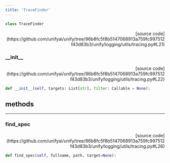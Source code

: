 ```yaml
---
title: 'TraceFinder'
---
```


```python
class TraceFinder
```

<p align="right">[source code](https://github.com/unifyai/unify/tree/96b8fc5f8b5147068913a759fc997512f43d83b3/unify/logging/utils/tracing.py#L21)</p>



### \_\_init\_\_

<p align="right">[source code](https://github.com/unifyai/unify/tree/96b8fc5f8b5147068913a759fc997512f43d83b3/unify/logging/utils/tracing.py#L22)</p>

```python
def __init__(self, targets: List[str], filter: Callable = None):
```



## methods

---

### find\_spec

<p align="right">[source code](https://github.com/unifyai/unify/tree/96b8fc5f8b5147068913a759fc997512f43d83b3/unify/logging/utils/tracing.py#L26)</p>

```python
def find_spec(self, fullname, path, target=None):
```

